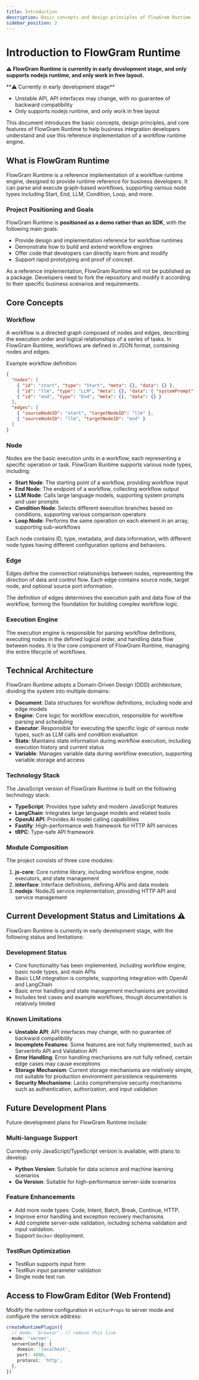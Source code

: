 ```yaml
---
title: Introduction
description: Basic concepts and design principles of FlowGram Runtime
sidebar_position: 2
---
```


# Introduction to FlowGram Runtime

**⚠️ FlowGram Runtime is currently in early development stage, and only supports nodejs runtime, and only work in free layout.**

<div className="rs-highlight">
**⚠️ Currently in early development stage**

- Unstable API, API interfaces may change, with no guarantee of backward compatibility
- Only supports nodejs runtime, and only work in free layout
</div>

This document introduces the basic concepts, design principles, and core features of FlowGram Runtime to help business integration developers understand and use this reference implementation of a workflow runtime engine.

## What is FlowGram Runtime

FlowGram Runtime is a reference implementation of a workflow runtime engine, designed to provide runtime reference for business developers. It can parse and execute graph-based workflows, supporting various node types including Start, End, LLM, Condition, Loop, and more.

### Project Positioning and Goals

FlowGram Runtime is **positioned as a demo rather than an SDK**, with the following main goals:

- Provide design and implementation reference for workflow runtimes
- Demonstrate how to build and extend workflow engines
- Offer code that developers can directly learn from and modify
- Support rapid prototyping and proof of concept

As a reference implementation, FlowGram Runtime will not be published as a package. Developers need to fork the repository and modify it according to their specific business scenarios and requirements.

## Core Concepts

### Workflow

A workflow is a directed graph composed of nodes and edges, describing the execution order and logical relationships of a series of tasks. In FlowGram Runtime, workflows are defined in JSON format, containing nodes and edges.

Example workflow definition:

```json
{
  "nodes": [
    { "id": "start", "type": "Start", "meta": {}, "data": {} },
    { "id": "llm", "type": "LLM", "meta": {}, "data": { "systemPrompt": "You are an assistant", "userPrompt": "{{start.input}}" } },
    { "id": "end", "type": "End", "meta": {}, "data": {} }
  ],
  "edges": [
    { "sourceNodeID": "start", "targetNodeID": "llm" },
    { "sourceNodeID": "llm", "targetNodeID": "end" }
  ]
}
```

### Node

Nodes are the basic execution units in a workflow, each representing a specific operation or task. FlowGram Runtime supports various node types, including:

- **Start Node**: The starting point of a workflow, providing workflow input
- **End Node**: The endpoint of a workflow, collecting workflow output
- **LLM Node**: Calls large language models, supporting system prompts and user prompts
- **Condition Node**: Selects different execution branches based on conditions, supporting various comparison operators
- **Loop Node**: Performs the same operation on each element in an array, supporting sub-workflows

Each node contains ID, type, metadata, and data information, with different node types having different configuration options and behaviors.

### Edge

Edges define the connection relationships between nodes, representing the direction of data and control flow. Each edge contains source node, target node, and optional source port information.

The definition of edges determines the execution path and data flow of the workflow, forming the foundation for building complex workflow logic.

### Execution Engine

The execution engine is responsible for parsing workflow definitions, executing nodes in the defined logical order, and handling data flow between nodes. It is the core component of FlowGram Runtime, managing the entire lifecycle of workflows.

## Technical Architecture

FlowGram Runtime adopts a Domain-Driven Design (DDD) architecture, dividing the system into multiple domains:

- **Document**: Data structures for workflow definitions, including node and edge models
- **Engine**: Core logic for workflow execution, responsible for workflow parsing and scheduling
- **Executor**: Responsible for executing the specific logic of various node types, such as LLM calls and condition evaluation
- **State**: Maintains state information during workflow execution, including execution history and current status
- **Variable**: Manages variable data during workflow execution, supporting variable storage and access

### Technology Stack

The JavaScript version of FlowGram Runtime is built on the following technology stack:

- **TypeScript**: Provides type safety and modern JavaScript features
- **LangChain**: Integrates large language models and related tools
- **OpenAI API**: Provides AI model calling capabilities
- **Fastify**: High-performance web framework for HTTP API services
- **tRPC**: Type-safe API framework

### Module Composition

The project consists of three core modules:

1. **js-core**: Core runtime library, including workflow engine, node executors, and state management
2. **interface**: Interface definitions, defining APIs and data models
3. **nodejs**: NodeJS service implementation, providing HTTP API and service management

## Current Development Status and Limitations ⚠️

FlowGram Runtime is currently in early development stage, with the following status and limitations:

### Development Status

- Core functionality has been implemented, including workflow engine, basic node types, and main APIs
- Basic LLM integration is complete, supporting integration with OpenAI and LangChain
- Basic error handling and state management mechanisms are provided
- Includes test cases and example workflows, though documentation is relatively limited

### Known Limitations

- **Unstable API**: API interfaces may change, with no guarantee of backward compatibility
- **Incomplete Features**: Some features are not fully implemented, such as ServerInfo API and Validation API
- **Error Handling**: Error handling mechanisms are not fully refined, certain edge cases may cause exceptions
- **Storage Mechanism**: Current storage mechanisms are relatively simple, not suitable for production environment persistence requirements
- **Security Mechanisms**: Lacks comprehensive security mechanisms such as authentication, authorization, and input validation

## Future Development Plans

Future development plans for FlowGram Runtime include:

### Multi-language Support

Currently only JavaScript/TypeScript version is available, with plans to develop:
- **Python Version**: Suitable for data science and machine learning scenarios
- **Go Version**: Suitable for high-performance server-side scenarios

### Feature Enhancements

- Add more node types: Code, Intent, Batch, Break, Continue, HTTP.
- Improve error handling and exception recovery mechanisms
- Add complete server-side validation, including schema validation and input validation.
- Support `Docker` deployment.

### TestRun Optimization

- TestRun supports input form
- TestRun input parameter validation
- Single node test run

## Access to FlowGram Editor (Web Frontend)

Modify the runtime configuration in `editorProps` to server mode and configure the service address:

```ts
createRuntimePlugin({
  // mode: 'browser', // remove this line
  mode: 'server',
  serverConfig: {
    domain: 'localhost',
    port: 4000,
    protocol: 'http',
  },
})
```
